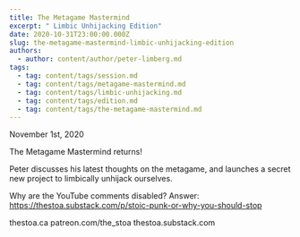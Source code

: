 ```yaml
---
title: The Metagame Mastermind
excerpt: " Limbic Unhijacking Edition"
date: 2020-10-31T23:00:00.000Z
slug: the-metagame-mastermind-limbic-unhijacking-edition
authors:
  - author: content/author/peter-limberg.md
tags:
  - tag: content/tags/session.md
  - tag: content/tags/metagame-mastermind.md
  - tag: content/tags/limbic-unhijacking.md
  - tag: content/tags/edition.md
  - tag: content/tags/the-metagame-mastermind.md
---
```


November 1st, 2020

The Metagame Mastermind returns!

Peter discusses his latest thoughts on the metagame, and launches a secret new project to limbically unhijack ourselves.

Why are the YouTube comments disabled? Answer: https://thestoa.substack.com/p/stoic-punk-or-why-you-should-stop

thestoa.ca
patreon.com/the_stoa
thestoa.substack.com
